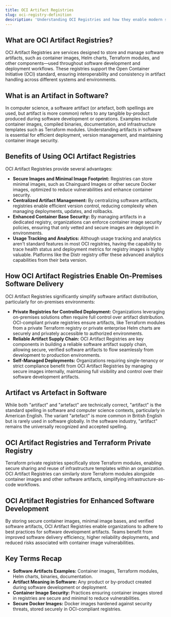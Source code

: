 ```yaml
---
title: OCI Artifact Registries
slug: oci-registry-definition
description: 'Understanding OCI Registries and how they enable modern software delivery definition'
---
```




## What are OCI Artifact Registries?

OCI Artifact Registries are services designed to store and manage software artifacts, such as container images, Helm charts, Terraform modules, and other components—used throughout software development and deployment workflows. These registries support the Open Container Initiative (OCI) standard, ensuring interoperability and consistency in artifact handling across different systems and environments.

## What is an Artifact in Software?

In computer science, a software artifact (or artefact, both spellings are used, but artifact is more common) refers to any tangible by-product produced during software development or operations. Examples include container images, compiled binaries, documentation, and infrastructure templates such as Terraform modules. Understanding artifacts in software is essential for efficient deployment, version management, and maintaining container image security.

## Benefits of Using OCI Artifact Registries

OCI Artifact Registries provide several advantages:

- **Secure Images and Minimal Image Footprint:** Registries can store minimal images, such as Chainguard Images or other secure Docker images, optimized to reduce vulnerabilities and enhance container security.
- **Centralized Artifact Management:** By centralizing software artifacts, registries enable efficient version control, reducing complexity when managing deployments, updates, and rollbacks.
- **Enhanced Container Base Security:** By managing artifacts in a dedicated registry, organizations can enforce container image security policies, ensuring that only vetted and secure images are deployed in environments.
- **Usage Tracking and Analytics:** Although usage tracking and analytics aren't standard features in most OCI registries, having the capability to trace health status and deployment metrics for registry images is highly valuable. Platforms like the Distr registry offer these advanced analytics capabilities from their beta version.

## How OCI Artifact Registries Enable On-Premises Software Delivery

OCI Artifact Registries significantly simplify software artifact distribution, particularly for on-premises environments:

- **Private Registries for Controlled Deployment:** Organizations leveraging on-premises solutions often require full control over artifact distribution. OCI-compliant private registries ensure artifacts, like Terraform modules from a private Terraform registry or private enterprise Helm charts are securely and privately accessible to authorized environments.
- **Reliable Artifact Supply Chain:** OCI Artifact Registries are key components in building a reliable software artifact supply chain, allowing secure, verified software artifacts to flow seamlessly from development to production environments.
- **Self-Managed Deployments:** Organizations requiring single-tenancy or strict compliance benefit from OCI Artifact Registries by managing secure images internally, maintaining full visibility and control over their software development artifacts.

## Artifact vs Artefact in Software

While both "artifact" and "artefact" are technically correct, "artifact" is the standard spelling in software and computer science contexts, particularly in American English. The variant "artefact" is more common in British English but is rarely used in software globally. In the software industry, "artifact" remains the universally recognized and accepted spelling.

## OCI Artifact Registries and Terraform Private Registry

Terraform private registries specifically store Terraform modules, enabling secure sharing and reuse of infrastructure templates within an organization. OCI Artifact Registries can similarly store Terraform modules alongside container images and other software artifacts, simplifying infrastructure-as-code workflows.

## OCI Artifact Registries for Enhanced Software Development

By storing secure container images, minimal image bases, and verified software artifacts, OCI Artifact Registries enable organizations to adhere to best practices for software development artifacts. Teams benefit from improved software delivery efficiency, higher reliability deployments, and reduced risks associated with container image vulnerabilities.

## Key Terms Recap

- **Software Artifacts Examples:** Container images, Terraform modules, Helm charts, binaries, documentation.
- **Artifact Meaning in Software:** Any product or by-product created during software development or deployment.
- **Container Image Security:** Practices ensuring container images stored in registries are secure and minimal to reduce vulnerabilities.
- **Secure Docker Images:** Docker images hardened against security threats, stored securely in OCI-compliant registries.
